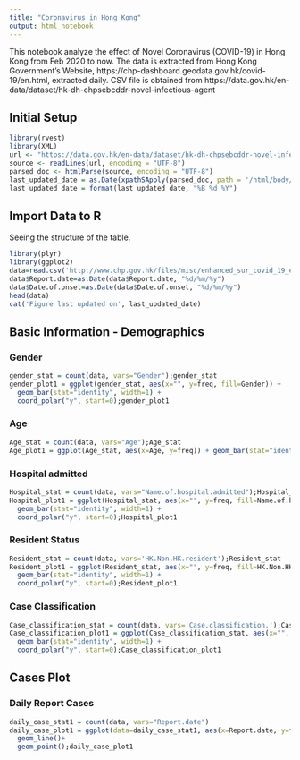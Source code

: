 ```yaml
---
title: "Coronavirus in Hong Kong"
output: html_notebook
---
```


This notebook analyze the effect of Novel Coronavirus (COVID-19) in Hong Kong from Feb 2020 to now. The data is extracted from Hong Kong Government's Website, https://chp-dashboard.geodata.gov.hk/covid-19/en.html, extracted daily.
CSV file is obtained from https://data.gov.hk/en-data/dataset/hk-dh-chpsebcddr-novel-infectious-agent

## Initial Setup
```r
library(rvest)
library(XML)
url <- "https://data.gov.hk/en-data/dataset/hk-dh-chpsebcddr-novel-infectious-agent/resource/12b0e451-9ee4-439f-9807-0ab684404fc6"
source <- readLines(url, encoding = "UTF-8")
parsed_doc <- htmlParse(source, encoding = "UTF-8")
last_updated_date = as.Date(xpathSApply(parsed_doc, path = '/html/body/div[3]/div[2]/div[4]/span/span[2]', xmlValue), "%d/%m/%y")
last_updated_date = format(last_updated_date, "%B %d %Y")
```


## Import Data to R
Seeing the structure of the table.
```r
library(plyr)
library(ggplot2)
data=read.csv('http://www.chp.gov.hk/files/misc/enhanced_sur_covid_19_eng.csv')
data$Report.date=as.Date(data$Report.date, "%d/%m/%y")
data$Date.of.onset=as.Date(data$Date.of.onset, "%d/%m/%y")
head(data)
cat('Figure last updated on', last_updated_date)
```

## Basic Information - Demographics
### Gender
```r
gender_stat = count(data, vars="Gender");gender_stat
gender_plot1 = ggplot(gender_stat, aes(x="", y=freq, fill=Gender)) +
  geom_bar(stat="identity", width=1) +
  coord_polar("y", start=0);gender_plot1
```

### Age
```r
Age_stat = count(data, vars="Age");Age_stat
Age_plot1 = ggplot(Age_stat, aes(x=Age, y=freq)) + geom_bar(stat="identity");Age_plot1
```


### Hospital admitted
```r
Hospital_stat = count(data, vars="Name.of.hospital.admitted");Hospital_stat
Hospital_plot1 = ggplot(Hospital_stat, aes(x="", y=freq, fill=Name.of.hospital.admitted)) +
  geom_bar(stat="identity", width=1) +
  coord_polar("y", start=0);Hospital_plot1
```

### Resident Status
```r
Resident_stat = count(data, vars='HK.Non.HK.resident');Resident_stat
Resident_plot1 = ggplot(Resident_stat, aes(x="", y=freq, fill=HK.Non.HK.resident)) +
  geom_bar(stat="identity", width=1) +
  coord_polar("y", start=0);Resident_plot1

```

### Case Classification
```r
Case_classification_stat = count(data, vars='Case.classification.');Case_classification_stat
Case_classification_plot1 = ggplot(Case_classification_stat, aes(x="", y=freq, fill=Case.classification.)) +
  geom_bar(stat="identity", width=1) +
  coord_polar("y", start=0);Case_classification_plot1
```

## Cases Plot
### Daily Report Cases
```r
daily_case_stat1 = count(data, vars="Report.date")
daily_case_plot1 = ggplot(data=daily_case_stat1, aes(x=Report.date, y=freq, group=1)) +
  geom_line()+
  geom_point();daily_case_plot1
```

